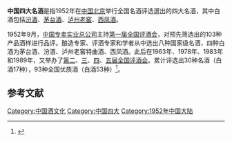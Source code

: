 
'''中国四大名酒'''是指1952年在[[中国|中国]][[北京|北京]]举行全国名酒评选選出的四大名酒，其中白酒包括[[汾酒|汾酒]]、[[茅台酒|茅台酒]]、[[泸州老窖|泸州老窖]]、[[西凤酒|西凤酒]]。

1952年9月，[[中国专卖实业总公司|中国专卖实业总公司]]主持[[第一届全国评酒会|第一届全国评酒会]]，对预先筛选出的103种产品酒样进行品评。酿造专家、评酒专家和学者从中选出八种国家级名酒，四种白酒为茅台酒、汾酒、泸州老窖特曲酒、西凤酒。此后在1963年、1978年、1983年和1989年，又举办了[[第二届全国评酒会|第二]]、[[第三届全国评酒会|三]]、[[第四届全国评酒会|四]]、[[第五届全国评酒会|五届全国评酒会]]。累计评选出30种名酒（白酒17种），93种全国优质酒（白酒53种）<ref>{{cite web|url=http://www.chinadaily.com.cn/hqgj/jryw/2012-03-27/content_5525429.html|title=四大名酒的荣耀之路|publisher=中国日报网，来源：京华时报|author=|date=2012-03-27|accessdate=2012-04-24|language=Zh-hans|archive-url=https://web.archive.org/web/20160305083652/http://www.chinadaily.com.cn/hqgj/jryw/2012-03-27/content_5525429.html|archive-date=2016-03-05|dead-url=yes}}</ref>。

== 参考文献 ==
{{Reflist}}

[[Category:中国酒文化|Category:中国酒文化]]
[[Category:中国四大|Category:中国四大]]
[[Category:1952年中国大陆|Category:1952年中国大陆]]